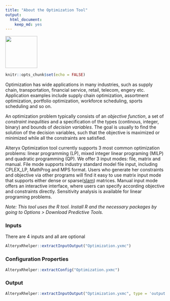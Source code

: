 ```yaml
---
title: "About the Optimization Tool"
output: 
  html_document: 
    keep_md: yes
---
```


<img src="../OptimizationIcon.png" width=100 height=100 />

```r
knitr::opts_chunk$set(echo = FALSE)
```

Optimization has wide applications in many industries, such as supply chain, transportation, financial service, retail, telecom, engery etc. Application examples include supply chain optimization, assortment optimization, portfolio optimization, workforce scheduling, sports scheduling and so on.

An optimization problem typically consists of an _objective function_, a set of _constraint inequlities_  and a specification of the types (continous, integer, binary) and bounds of _decision variables_.  The goal is usually to find the solution of the decision variables, such that the objective is maximized or minimized while all the constraints are satisfied. 

Alteryx Optimization tool currently supports 3 most common optimization problems: linear programming (LP), mixed integer linear programing (MILP) and quadratic programming (QP).  We offer 3 input modes: file, matrix and manual. File mode supports industry standard model file input, including CPLEX_LP, MathProg and MPS format. Users who generate her constraints and objective via other programs will find it easy to use matrix input mode that supports either dense or sparse([slam](https://cran.r-project.org/web/packages/slam/slam.pdf)) matrices. Manual input mode offers an interactive interface, where users can specify according objective and constraints directly. Sensitivity analysis is available for linear programing problems. 


_Note: This tool uses the R tool. Install R and the necessary packages by going to Options > Download Predictive Tools._

### Inputs

There are 4 inputs and all are optional

```r
AlteryxRhelper::extractInputOutput("Optimization.yxmc")
```

### Configuration Properties

```r
AlteryxRhelper::extractConfig("Optimization.yxmc")
```

### Output

```r
AlteryxRhelper::extractInputOutput("Optimization.yxmc", type = 'output')
```
